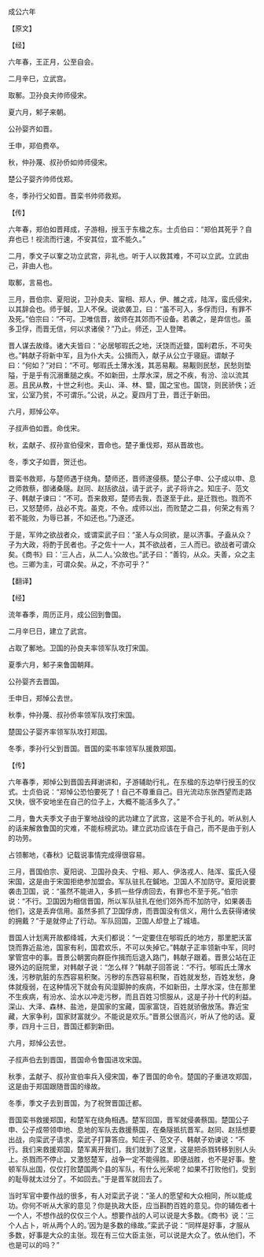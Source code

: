 

成公六年

【原文】

【经】

六年春，王正月，公至自会。

二月辛巳，立武宫。

取鄟。卫孙良夫帅师侵宋。

夏六月，邾子来朝。

公孙婴齐如晋。

壬申，郑伯费卒。

秋，仲孙蔑、叔孙侨如帅师侵宋。

楚公子婴齐帅师伐郑。

冬，季孙行父如晋。晋栾书帅师救郑。

【传】

六年春，郑伯如晋拜成，子游相，授玉于东楹之东。士贞伯曰：“郑伯其死乎？自弃也已！视流而行速，不安其位，宜不能久。”

二月，季文子以鞌之功立武宫，非礼也。听于人以救其难，不可以立武。立武由己，非由人也。

取鄟，言易也。

三月，晋伯宗、夏阳说，卫孙良夫、甯相、郑人，伊、雒之戎，陆浑，蛮氏侵宋，以其辞会也。师于鍼，卫人不保。说欲袭卫，曰：“虽不可入，多俘而归，有罪不及死。”伯宗曰：“不可。卫唯信晋，故师在其郊而不设备。若袭之，是弃信也。虽多卫俘，而晋无信，何以求诸侯？”乃止。师还，卫人登陴。

晋人谋去故绛。诸大夫皆曰：“必居郇瑕氏之地，沃饶而近盬，国利君乐，不可失也。”韩献子将新中军，且为仆大夫。公揖而入，献子从公立于寝庭。谓献子曰：“何如？”对曰：“不可。郇瑕氏土薄水浅，其恶易觏。易觏则民愁，民愁则垫隘，于是乎有沉溺重膇之疾。不如新田，土厚水深，居之不疾，有汾、浍以流其恶。且民从教，十世之利也。夫山、泽、林、盬，国之宝也。国饶，则民骄佚；近宝，公室乃贫，不可谓乐。”公说，从之。夏四月丁丑，晋迁于新田。

六月，郑悼公卒。

子叔声伯如晋。命伐宋。

秋，孟献子、叔孙宣伯侵宋，晋命也。楚子重伐郑，郑从晋故也。

冬，季文子如晋，贺迁也。

晋栾书救郑，与楚师遇于绕角。楚师还，晋师遂侵蔡。楚公子申、公子成以申、息之师救蔡，御诸桑隧。赵同、赵括欲战，请于武子，武子将许之。知庄子、范文子、韩献子谏曰：“不可。吾来救郑，楚师去我，吾遂至于此，是迁戮也。戮而不已，又怒楚师，战必不克。虽克，不令。成师以出，而败楚之二县，何荣之有焉？若不能败，为辱已甚，不如还也。”乃遂还。

于是，军帅之欲战者众，或谓栾武子曰：“圣人与众同欲，是以济事。子盍从众？子为大政，将酌于民者也。子之佐十一人，其不欲战者，三人而已。欲战者可谓众矣。《商书》曰：‘三人占，从二人。’众故也。”武子曰：“善钧，从众。夫善，众之主也。三卿为主，可谓众矣。从之，不亦可乎？”

【翻译】

【经】

流年春季，周历正月，成公回到鲁国。

二月辛巳日，建立了武宫。

占取了鄟地。卫国的孙良夫率领军队攻打宋国。

夏季六月，邾子来鲁国朝拜。

公孙婴齐去晋国。

壬申日，郑悼公去世。

秋季，仲孙蔑、叔孙侨率领军队攻打宋国。

楚国公子婴齐率领军队攻打郑国。

冬季，季孙行父到晋国。晋国的栾书率领军队援救郑国。

【传】

六年春季，郑悼公到晋国去拜谢讲和，子游辅助行礼，在东楹的东边举行授玉的仪式。士贞伯说：“郑悼公恐怕要死了！自己不尊重自己。目光流动东张西望而走路又快，很不安地坐在自己的位子上，大概不能活多久了。”

二月，鲁大夫季文子由于鞌地战役的武功建立了武宫，这是不合于礼的。听从别人的话来解救鲁国的灾难，不能标榜武功。建立武功应该在于自己，而不是由于别人的功劳。

占领鄟地，《春秋》记载说事情完成得很容易。

三月，晋国伯宗、夏阳说、卫国孙良夫、宁相、郑人、伊洛戎人、陆浑、蛮氏入侵宋国，这是由于宋国拒绝参加盟会。军队驻扎在鍼地。卫国人不加防守。夏阳说要袭击卫国，说：“虽然不能进入，多抓一些俘虏回去，有罪也不至于死。”伯宗说：“不行。卫国因为相信晋国，所以军队驻扎在他们郊外而不加防守，如果袭击他们，这是丢弃信用。虽然多抓了卫国俘虏，而晋国没有信义，用什么去获得诸侯的拥戴？”于是就停止了行动。军队回国，卫国人却登上了城墙。

晋国人计划离开故都绛城，大夫们都说：“一定要住在郇瑕氏的地方，那里肥沃富饶而靠近盐池，国家有利，国君欢乐，不可以失掉它。”韩献子正率领新中军，同时掌管宫中的事。晋景公朝罢向群臣作揖而后退入路门，韩献子跟着。晋景公站在正寝外边的庭院里，对韩献子说：“怎么样？”韩献子回答说：“不行。郇瑕氏土薄水浅，污秽肮脏的东西容易积聚。污秽的东西容易积聚，百姓就发愁，百姓发愁，身体就瘦弱，在这种情况下就会有风湿脚肿的疾病，不如新田，土厚水深，住在那里不生疾病，有汾水、浍水以冲走污秽，而且百姓习惯服从，这是子孙十代的利益。深山、大泽、森林、盐池，是国家的宝藏，国家富饶，百姓就骄傲放荡。靠近宝藏，大家争利，国家财富就少。不能说是欢乐。”晋景公很高兴，听从了他的话。夏季，四月十三日，晋国迁都到新田。

六月，郑悼公去世。

子叔声伯去到晋国，晋国命令鲁国进攻宋国。

秋季，孟献子、叔孙宣伯率兵入侵宋国，奉了晋国的命令。楚国的子重进攻郑国，这是由于郑国跟随晋国的缘故。

冬季，季文子去到晋国，为了祝贺晋国迁都。

晋国栾书救援郑国，和楚军在绕角相遇。楚军回国，晋军就侵袭蔡国。楚国公子申、公子成带领申地、息地的军队去救援蔡国，在桑隧抵抗晋军。赵同、赵括想要出战，向栾武子请求，栾武子打算答应。知庄子、范文子、韩献子劝谏说：“不行。我们来救援郑国，楚军离开我们，我们就到了这里，这是把杀戮转移到别人头上。杀戮而不停止，又激怒楚军，战争一定不能得胜。即便战胜，也不是好事。整顿军队出国，仅仅打败楚国两个县的军队，有什么光荣呢？如果不打败他们，受到的耻辱就太过分了。不如回去。”于是晋军就回去了。

当时军官中要作战的很多，有人对栾武子说：“圣人的愿望和大众相同，所以能成功。你何不听从大家的意见？你是执政大臣，应当斟酌百姓的意见。你的辅佐者十一个人，不想作战的仅仅三个人。想要作战的人可以说是大多数。《商书》说：‘三个人占卜，听从两个人的。’因为是多数的缘故。”栾武子说：“同样是好事，才服从多数，好事是大众的主张。现在有三位大臣主张，可以说是大众了。依从他们，不也是可以的吗？”

